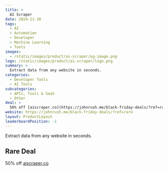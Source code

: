 ```yaml
---
title: >
  AI Scraper
date: 2024-11-30
tags:
  - AI
  - Automation
  - Developer
  - Machine Learning
  - Tools
images:
  - /static/images/product/ai-scraper/og-image.png
logo: /static/images/product/ai-scraper/logo.png
summary: >
  Extract data from any website in seconds.
categories:
  - Developer Tools
  - AI Tools
subcategories:
  - APIs, Tools & SaaS
  - Other
deal: >
  50% off [aiscraper.co](https://johnrush.me/black-friday-deals/?ref=rare)
website: https://johnrush.me/black-friday-deals/?ref=rare
layout: ProductLayout
leaderboardPosition: -1
---
```

Extract data from any website in seconds.

## Rare Deal

50% off [aiscraper.co](https://johnrush.me/black-friday-deals/?ref=rare)
